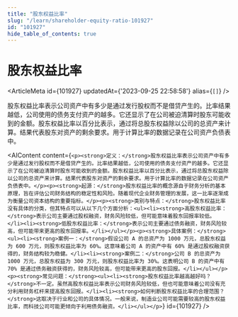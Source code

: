 ```yaml
---
title: "股东权益比率"
slug: "/learn/shareholder-equity-ratio-101927"
id: "101927"
hide_table_of_contents: true
---
```



# 股东权益比率

<ArticleMeta id={101927} updatedAt={'2023-09-25 22:58:58'} alias={`[]`} />
<div className='border-solid border-b border-t-0 my-4 border-[var(--ifm-color-gray-300)]' />

股东权益比率表示公司资产中有多少是通过发行股权而不是借贷产生的。比率结果越低，公司使用的债务支付资产的越多。它还显示了在公司被迫清算时股东可能收到的金额。股东权益比率以百分比表示，通过将总股东权益除以公司的总资产来计算。结果代表股东对资产的剩余要求。用于计算比率的数据记录在公司资产负债表中。

<AIContent content={`<p><strong>定义：</strong>股东权益比率表示公司资产中有多少是通过发行股权而不是借贷产生的。比率结果越低，公司使用的债务支付资产的越多。它还显示了在公司被迫清算时股东可能收到的金额。股东权益比率以百分比表示，通过将总股东权益除以公司的总资产来计算。结果代表股东对资产的剩余要求。用于计算比率的数据记录在公司资产负债表中。</p><p><strong>起源：</strong>股东权益比率的概念源自于财务分析的基本原理，旨在评估公司财务结构的稳定性和风险。随着现代企业财务管理的发展，这一比率逐渐成为衡量公司资本结构的重要指标。</p><p><strong>类别与特点：</strong>股东权益比率没有具体的分类，但其特点可以从以下几个方面分析：<ul><li><strong>高股东权益比率：</strong>表示公司主要通过股权融资，财务风险较低，但可能意味着股东回报率较低。</li><li><strong>低股东权益比率：</strong>表示公司主要通过债务融资，财务风险较高，但可能带来更高的股东回报率。</li></ul></p><p><strong>具体案例：</strong><ul><li><strong>案例一：</strong>假设公司 A 的总资产为 1000 万元，总股东权益为 600 万元，则股东权益比率为 60%。这意味着公司 A 的资产中有 60% 是通过股权融资获得的，财务结构较为稳健。</li><li><strong>案例二：</strong>公司 B 的总资产为 1000 万元，总股东权益为 300 万元，则股东权益比率为 30%。这表明公司 B 的资产中有 70% 是通过债务融资获得的，财务风险较高，但可能带来更高的股东回报。</li></ul></p><p><strong>常见问题：</strong><ul><li><strong>股东权益比率越高越好吗？</strong>不一定。虽然高股东权益比率表示公司财务风险较低，但也可能意味着公司没有充分利用财务杠杆来提高股东回报。</li><li><strong>如何判断股东权益比率的合理范围？</strong>这取决于行业和公司的具体情况。一般来说，制造业公司可能需要较高的股东权益比率，而科技公司可能更倾向于利用债务融资。</li></ul></p>`} id={101927} />
